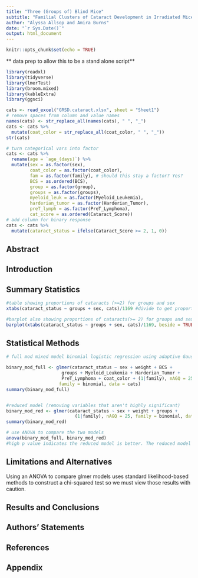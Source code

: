 ```yaml
---
title: "Three (Groups of) Blind Mice" 
subtitle: "Familial Clusters of Cataract Development in Irradiated Mice"
author: "Alyssa Allsop and Amira Burns"
date: "`r Sys.Date()`"
output: html_document
---
```


```r
knitr::opts_chunk$set(echo = TRUE)
```
** data prep to allow this to be a stand alone script**
```r
library(readxl)
library(tidyverse)
library(lmerTest)
library(broom.mixed)
library(kableExtra)
library(ggsci)

cats <- read_excel("GRSD.cataract.xlsx", sheet = "Sheet1")
# remove spaces from column and value names
names(cats) <- str_replace_all(names(cats), " ", "_")
cats <- cats %>%
  mutate(coat_color = str_replace_all(coat_color, " ", "_"))
str(cats)

# turn categorical vars into factor
cats <- cats %>%
  rename(age = `age_(days)`) %>%
  mutate(sex = as.factor(sex),
         coat_color = as.factor(coat_color),
         fam = as.factor(family), # should this stay a factor? Yes?
         BCS = as.ordered(BCS),
         group = as.factor(group),
         groups = as.factor(groups),
         myeloid_leuk = as.factor(Myeloid_Leukemia),
         harderian_tumor = as.factor(Harderian_Tumor),
         preT_lymph = as.factor(PreT_Lymphoma),
         cat_score = as.ordered(Cataract_Score))
# add column for binary response
cats <- cats %>%
  mutate(cataract_status = ifelse(Cataract_Score >= 2, 1, 0))
```


## Abstract

## Introduction

## Summary Statistics

```r
#table showing proportions of cataracts (>=2) for groups and sex
xtabs(cataract_status ~ groups + sex, cats)/1169 #divide to get proportions

#barplot also showing proportions of cataracts(>= 2) for groups and sex
barplot(xtabs(cataract_status ~ groups + sex, cats)/1169, beside = TRUE, legend.text = TRUE)

```

## Statistical Methods

```r
# full mod mixed model binomial logistic regression using adaptive Gauss-Hermite quadrature (nAGQ = 25)

binary_mod_full <- glmer(cataract_status ~ sex + weight + BCS +
                     groups + Myeloid_Leukemia + Harderian_Tumor +
                     PreT_Lymphoma + coat_color + (1|family), nAGQ = 25,
                    family = binomial, data = cats)
summary(binary_mod_full)


#reduced model (removing variables that aren't highly significant)
binary_mod_red <- glmer(cataract_status ~ sex + weight + groups + 
                          (1|family), nAGQ = 25, family = binomial, data = cats)
summary(binary_mod_red)

# use ANOVA to compare the two models
anova(binary_mod_full, binary_mod_red) 
#high p value indicates the reduced model is better. The reduced model also has a smaller AIC
```

## Limitations and Alternatives

Using an ANOVA to compare glmer models uses standard likelihood-based methods to construct a chi-squared test so we must view those results with caution.

## Results and Conclusions

## Authors' Statements

## References

## Appendix
